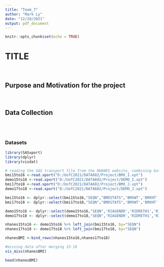 ```yaml
---
title: "Team_7"
author: "Mark Ly"
date: "12/10/2021"
output: pdf_document
---
```


```r
knitr::opts_chunk$set(echo = TRUE)
```

# **TITLE** 

<br/>

## **Purpose and Motivation for the project**
<br/>




## **Data Collection**
<br/><br/>

### **Datasets** 


```r
library(SASxport)
library(dplyr)
library(visdat)

# reading the SAS transport file from the NHANES website, combining both data sets from the 2015-2016 survey and the 2017-2018 survey. 
bmi15to16 <-read.xport("D:/UofC2021/DATA602/Project/BMX_I.xpt")
demo15to16 <-read.xport("D:/UofC2021/DATA602/Project/DEMO_I.xpt")
bmi17to18 <-read.xport("D:/UofC2021/DATA602/Project/BMX_J.xpt")
demo17to18 <-read.xport("D:/UofC2021/DATA602/Project/DEMO_J.xpt")

bmi15to16 <- dplyr::select(bmi15to16,"SEQN","BMDSTATS",'BMXWT','BMXHT','BMXBMI','BMXLEG','BMXARML','BMXARMC','BMXWAIST')
bmi17to18 <- dplyr::select(bmi17to18,"SEQN","BMDSTATS",'BMXWT','BMXHT','BMXBMI','BMXLEG','BMXARML','BMXARMC','BMXWAIST')

demo15to16 <- dplyr::select(demo15to16,"SEQN",'RIAGENDR','RIDRETH1','RIDAGEYR','DMDCITZN','DMDHHSIZ')
demo17to18 <- dplyr::select(demo17to18,"SEQN",'RIAGENDR','RIDRETH1','RIDAGEYR','DMDCITZN','DMDHHSIZ')

nhanes15to16 <- demo15to16 %>% left_join(bmi15to16, by="SEQN")
nhanes17to18 <- demo17to18 %>% left_join(bmi17to18, by="SEQN")

nhanesBMI <-bind_rows(nhanes15to16,nhanes17to18)

#missing data after merging 15-16
vis_miss(nhanesBMI)

head(nhanesBMI)
```